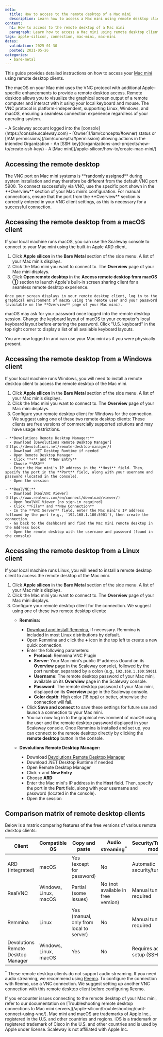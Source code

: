 ```yaml
---
meta:
  title: How to access to the remote desktop of a Mac mini
  description: Learn how to access a Mac mini using remote desktop clients on macOS, Windows, and Linux.
content:
  h1: How to access to the remote desktop of a Mac mini
  paragraph: Learn how to access a Mac mini using remote desktop clients on macOS, Windows, and Linux.
tags: apple-silicon, connection, mac-mini, mac-mini
dates:
  validation: 2025-01-30
  posted: 2021-05-26
categories:
  - bare-metal
---
```




This guide provides detailed instructions on how to access your [Mac mini](/apple-silicon/concepts/#mac-mini) using remote desktop clients.

The macOS on your Mac mini uses the VNC protocol with additional Apple-specific enhancements to provide a remote desktop access.
Remote desktop allows you to visualize the graphical screen output of a remote computer and interact with it using your local keyboard and mouse.
The VNC protocol is platform-independent, supporting Linux, Windows, and macOS, ensuring a seamless connection experience regardless of your operating system.

<Requirements />
- A Scaleway account logged into the [console](https://console.scaleway.com)
- [Owner](/iam/concepts/#owner) status or [IAM permissions](/iam/concepts/#permission) allowing actions in the intended Organization
- An [SSH key](/organizations-and-projects/how-to/create-ssh-key/)
- A [Mac mini](/apple-silicon/how-to/create-mac-mini/)

## Accessing the remote desktop

<Message type="important">
  The VNC port on Mac mini systems is **randomly assigned** during system installation and may therefore be different from the default VNC port 5900. To connect successfully via VNC, use the specific port shown in the **Overview** section of your Mac mini’s configuration.
  For manual connections, ensure that the port from the **Overview** section is correctly entered in your VNC client settings, as this is necessary for a successful connection.
</Message>

<Accordion>

  ## Accessing the remote desktop from a macOS client

  If your local machine runs macOS, you can use the Scaleway console to connect to your Mac mini using the built-in Apple ARD client.

  1. Click **Apple silicon** in the **Bare Metal** section of the side menu. A list of your Mac minis displays.
  2. Click the Mac mini you want to connect to. The **Overview** page of your Mac mini displays.
  3. Click **Open remote desktop** in the **Access remote desktop from macOS ①** section to launch Apple's built-in screen sharing client for a seamless remote desktop experience.
    <Lightbox image={image} alt="Scaleway Apple Silicon remote desktop selector" />

    Once your screen displays in your remote desktop client, log in to the graphical environment of macOS using the remote user and your password (available on the **Overview** page of your Mac mini).

  <Message type="note">
    macOS may ask for your password once logged into the remote desktop session. Change the keyboard layout of macOS to your computer's local keyboard layout before entering the password. Click "U.S. keyboard" in the top right corner to display a list of all available keyboard layouts.
  </Message>

  You are now logged in and can use your Mac mini as if you were physically present.

  <Lightbox image={image2} alt="Scaleway remote desktop" />
</Accordion>

<Accordion>

  ## Accessing the remote desktop from a Windows client

  If your local machine runs Windows, you will need to install a remote desktop client to access the remote desktop of the Mac mini.

  1. Click **Apple silicon** in the **Bare Metal** section of the side menu. A list of your Mac minis displays.
  2. Click the Mac mini you want to connect to. The **Overview** page of your Mac mini displays.
  3. Configure your remote desktop client for Windows for the connection. We suggest using one of these two remote desktop clients:
    <Message type="note">
      These clients are free versions of commercially supported solutions and may have usage restrictions.
    </Message>

    - **Devolutions Remote Desktop Manager:**
      - Download [Devolutions Remote Desktop Manager](https://devolutions.net/remote-desktop-manager/)
      - Download .NET Desktop Runtime if needed
      - Open Remote Desktop Manager
      - Click **+** and **New Entry**
      - Choose **ARD**
      - Enter the Mac mini's IP address in the **Host** field. Then, specify the port in the **Port** field, along with your username and password (located in the console).
      - Open the session

    - **RealVNC:**
      - Download [RealVNC Viewer](https://www.realvnc.com/en/connect/download/viewer/)
      - Open RealVNC Viewer (no sign-in required)
      - Click **File** and **New Connection**
      - In the **VNC Server** field, enter the Mac mini's IP address followed by the port (e.g., `192.168.1.100:5901`), then create the connection.
      - Go back to the dashboard and find the Mac mini remote desktop in the Address book
      - Open the remote desktop with the username and password (found in the console)


</Accordion>

<Accordion>

  ## Accessing the remote desktop from a Linux client

  If your local machine runs Linux, you will need to install a remote desktop client to access the remote desktop of the Mac mini.

  1. Click **Apple silicon** in the **Bare Metal** section of the side menu. A list of your Mac minis displays.
  2. Click the Mac mini you want to connect to. The **Overview** page of your Mac mini displays.
  3. Configure your remote desktop client for the connection. We suggest using one of these two remote desktop clients:
      - **Remmina:**
        - [Download and install Remmina](https://remmina.org/), if necessary.
          <Message type="tip">
            Remmina is included in most Linux distributions by default.
          </Message>
        - Open Remmina and click the **+** icon in the top left to create a new quick connection.
        - Enter the following parameters:
          - **Protocol**: Remmina VNC Plugin
          - **Server**: Your Mac mini's public IP address (found on its **Overview** page in the Scaleway console), followed by the port number, separated by a colon  (e.g., `192.168.1.100:5901`).
          - **Username**:  The remote desktop password of your Mac mini, available on its **Overview** page in the Scaleway console.
          - **Password**: The remote desktop password of your Mac mini, displayed on its **Overview** page in the Scaleway console.
          - **Color depth**: High color (16 bpp) or better, otherwise the connection will fail.
        - Click **Save and connect** to save these settings for future use and launch a connection to your Mac mini.
        - You can now log in to the graphical environment of macOS using the user and the remote desktop password displayed in your Scaleway console.
          <Message type="tip">
            Once Remmina is installed and set up, you can connect to the remote desktop directly by clicking the **remote desktop** button in the console.
          </Message>

      - **Devolutions Remote Desktop Manager:**
        - Download [Devolutions Remote Desktop Manager](https://devolutions.net/remote-desktop-manager/)
        - Download .NET Desktop Runtime if needed
        - Open Remote Desktop Manager
        - Click **+** and **New Entry**
        - Choose **ARD**
        - Enter the Mac mini's IP address in the **Host** field. Then, specify the port in the **Port** field, along with your username and password (located in the console).
        - Open the session

</Accordion>

<Accordion>

## Comparison matrix of remote desktop clients

Below is a matrix comparing features of the free versions of various remote desktop clients:

| Client                              | Compatible OS               | Copy and paste                                    | Audio streaming<sup>*</sup> | Security/Tunneling mode                              | High-quality compatibility | Display responsiveness  |
|-------------------------------------|----------------------------|----------------------------------------------------|-----------------------------|------------------------------------------------------|----------------------------|-------------------------|
| ARD (integrated)                    | macOS                      | Yes (except for password)                          | No                          | Automatic security/tunneling                        | High                       | High                    |
| RealVNC                             | Windows, Linux, macOS      | Partial (some issues)                              | No (not available in free version) | Manual tunnel required | Low                        | Low (not recommended)   |
| Remmina                             | Linux                      | Yes (manual, only from local to server)           | No                          | Manual tunnel required                              | Low                        | Low                     |
| Devolutions Remote Desktop Manager  | Windows, Linux, macOS      | Yes                                               | No                          | Requires additional setup (SSH tunnel)              | Low                        | Medium                  |

<sup>*</sup> These remote desktop clients do not support audio streaming. If you need audio streaming, we recommend using [Reemo](/tutorials/access-mac-mini-with-reemo/). To configure the connection with Reemo, use a VNC connection. We suggest setting up another VNC connection with this remote desktop client before configuring Reemo.

</Accordion>

<Message type="tip">
  If you encounter issues connecting to the remote desktop of your Mac mini, refer to our documentation on [Troubleshooting remote desktop connections to Mac mini servers](/apple-silicon/troubleshooting/cant-connect-using-vnc/).
</Message>

<Message type="note">
  Mac mini and macOS are trademarks of Apple Inc., registered in the U.S. and other countries and regions. iOS is a trademark or registered trademark of Cisco in the U.S. and other countries and is used by Apple under license. Scaleway is not affiliated with Apple Inc.
</Message>